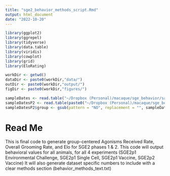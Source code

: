 ```yaml
---
title: "sge2_behavior_methods_script.Rmd"
output: html_document
date: "2022-10-20"
---
```


```r
library(ggplot2)
library(ggrepel)
library(tidyverse)
library(data.table)
library(viridis)
library(cowplot)
library(grid)
library(EloRating)

workDir <- getwd()
dataDir <- paste0(workDir,"data/")
outDir <- paste0(workDir,"output/")
figDir <- paste0(workDir,"figures/")

sampleDates <- read.table("~/Dropbox (Personal)/macaque/sge_behavior/samplingDatesForR.csv", sep = ",", header = T)
sampleDatesP2 <- read.table(paste0("~/Dropbox (Personal)/macaque/sge_behavior/data/eventDatesPhase2.csv"), sep = ",", header = T)
sampleDatesP2$group <- gsub(pattern = "NO", replacement = "", sampleDatesP2$group)
```

# Read Me
This is final code to generate group-centered Agonisms Received Rate, Overall Grooming Rate, and Elo for SGE2 phases 1 & 2.
This code will output behavioral values for all animals, for all 4 experiments (SGE2p1 Environmental Challenge, SGE2p1 Single Cell, SGE2p1 Vaccine, SGE2p2 Vaccine)
It will also generate dataset specific numbers to include with a clear methods section (behavior_methods_text.txt)


```r

```